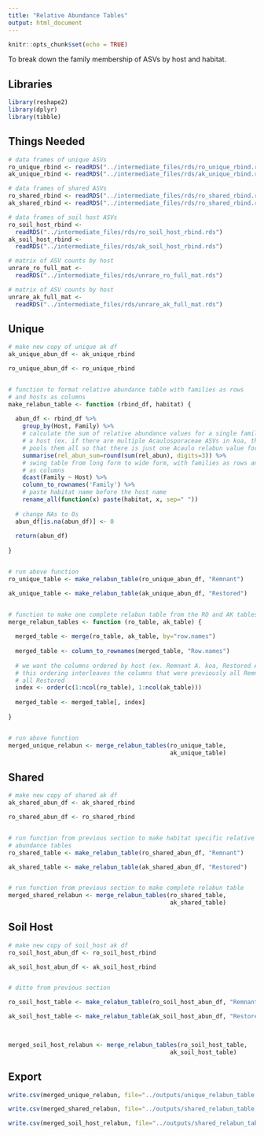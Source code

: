 ```yaml
---
title: "Relative Abundance Tables"
output: html_document
---
```


```r
knitr::opts_chunk$set(echo = TRUE)
```

To break down the family membership of ASVs by host and habitat.

## Libraries

```r

library(reshape2)
library(dplyr)
library(tibble)

```

## Things Needed

```r

# data frames of unique ASVs
ro_unique_rbind <- readRDS("../intermediate_files/rds/ro_unique_rbind.rds")
ak_unique_rbind <- readRDS("../intermediate_files/rds/ak_unique_rbind.rds")

# data frames of shared ASVs
ro_shared_rbind <- readRDS("../intermediate_files/rds/ro_shared_rbind.rds")
ak_shared_rbind <- readRDS("../intermediate_files/rds/ro_shared_rbind.rds")

# data frames of soil host ASVs
ro_soil_host_rbind <- 
  readRDS("../intermediate_files/rds/ro_soil_host_rbind.rds")
ak_soil_host_rbind <-
  readRDS("../intermediate_files/rds/ak_soil_host_rbind.rds")

# matrix of ASV counts by host
unrare_ro_full_mat <- 
  readRDS("../intermediate_files/rds/unrare_ro_full_mat.rds")

# matrix of ASV counts by host
unrare_ak_full_mat <- 
  readRDS("../intermediate_files/rds/unrare_ak_full_mat.rds")

```

## Unique

```r

# make new copy of unique ak df
ak_unique_abun_df <- ak_unique_rbind

ro_unique_abun_df <- ro_unique_rbind


# function to format relative abundance table with families as rows
# and hosts as columns
make_relabun_table <- function (rbind_df, habitat) {
  
  abun_df <- rbind_df %>%
    group_by(Host, Family) %>%
    # calculate the sum of relative abundance values for a single family within
    # a host (ex. if there are multiple Acaulosporaceae ASVs in koa, this
    # pools them all so that there is just one Acaulo relabun value for koa)
    summarise(rel_abun_sum=round(sum(rel_abun), digits=3)) %>%
    # swing table from long form to wide form, with families as rows and hosts
    # as columns
    dcast(Family ~ Host) %>%
    column_to_rownames('Family') %>%
    # paste habitat name before the host name
    rename_all(function(x) paste(habitat, x, sep=" "))
  
  # change NAs to 0s
  abun_df[is.na(abun_df)] <- 0
  
  return(abun_df)
  
}


# run above function
ro_unique_table <- make_relabun_table(ro_unique_abun_df, "Remnant")

ak_unique_table <- make_relabun_table(ak_unique_abun_df, "Restored")


# function to make one complete relabun table from the RO and AK tables
merge_relabun_tables <- function (ro_table, ak_table) {
  
  merged_table <- merge(ro_table, ak_table, by="row.names")
  
  merged_table <- column_to_rownames(merged_table, "Row.names")
  
  # we want the columns ordered by host (ex. Remnant A. koa, Restored A. koa...)
  # this ordering interleaves the columns that were previously all Remnant then
  # all Restored
  index <- order(c(1:ncol(ro_table), 1:ncol(ak_table)))
  
  merged_table <- merged_table[, index]
  
}


# run above function
merged_unique_relabun <- merge_relabun_tables(ro_unique_table, 
                                              ak_unique_table)


```

## Shared

```r

# make new copy of shared ak df
ak_shared_abun_df <- ak_shared_rbind

ro_shared_abun_df <- ro_shared_rbind


# run function from previous section to make habitat specific relative
# abundance tables
ro_shared_table <- make_relabun_table(ro_shared_abun_df, "Remnant")

ak_shared_table <- make_relabun_table(ak_shared_abun_df, "Restored")


# run function from previous section to make complete relabun table
merged_shared_relabun <- merge_relabun_tables(ro_shared_table, 
                                              ak_shared_table)


```

## Soil Host

```r

# make new copy of soil_host ak df
ro_soil_host_abun_df <- ro_soil_host_rbind

ak_soil_host_abun_df <- ak_soil_host_rbind


# ditto from previous section

ro_soil_host_table <- make_relabun_table(ro_soil_host_abun_df, "Remnant")

ak_soil_host_table <- make_relabun_table(ak_soil_host_abun_df, "Restored")


 
merged_soil_host_relabun <- merge_relabun_tables(ro_soil_host_table, 
                                              ak_soil_host_table)

```

## Export

```r

write.csv(merged_unique_relabun, file="../outputs/unique_relabun_table.csv")

write.csv(merged_shared_relabun, file="../outputs/shared_relabun_table.csv")

write.csv(merged_soil_host_relabun, file="../outputs/shared_relabun_table.csv")

```


